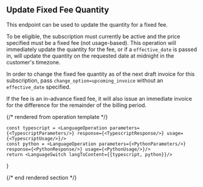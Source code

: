 ## Update Fixed Fee Quantity

This endpoint can be used to update the quantity for a fixed fee.

To be eligible, the subscription must currently be active and the price specified must be a fixed fee (not
usage-based). This operation will immediately update the quantity for the fee, or if a `effective_date` is passed
in, will update the quantity on the requested date at midnight in the customer's timezone.

In order to change the fixed fee quantity as of the next draft invoice for this subscription, pass
`change_option=upcoming_invoice` without an `effective_date` specified.

If the fee is an in-advance fixed fee, it will also issue an immediate invoice for the difference for the remainder
of the billing period.

{/* rendered from operation template */}


    const typescript = <LanguageOperation parameters={<TypescriptParameters/>} response={<TypescriptResponse/>} usage={<TypescriptUsage/>}/>
    const python = <LanguageOperation parameters={<PythonParameters/>} response={<PythonResponse/>} usage={<PythonUsage/>}/>
    return <LanguageSwitch langToContent={{typescript, python}}/>
}

<Operation />

{/* end rendered section */}
